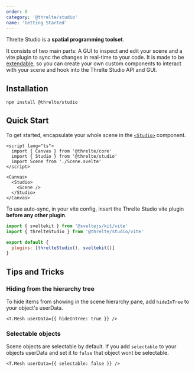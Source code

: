 ```yaml
---
order: 0
category: '@threlte/studio'
name: 'Getting Started'
---
```


Threlte Studio is a **spatial programming toolset**.

It consists of two main parts: A GUI to inspect and edit your scene and a
vite plugin to sync the changes in real-time to your code. It is made to be
[extendable](./authoring-extensions), so you can create your own custom
components to interact with your scene and hook into the Threlte Studio API and
GUI.

<Example
  path="studio/getting-started"
  hideStackblitz
  hideCode
  previewClass="!aspect-[4/3.2] !h-auto"
/>

## Installation

```bash copy
npm install @threlte/studio
```

## Quick Start

To get started, encapsulate your whole scene in the [`<Studio>`](./studio) component.

```svelte title=App.svelte {3,8,10}+
<script lang="ts">
  import { Canvas } from '@threlte/core'
  import { Studio } from '@threlte/studio'
  import Scene from './Scene.svelte'
</script>

<Canvas>
  <Studio>
    <Scene />
  </Studio>
</Canvas>
```

To use auto-sync, in your vite config, insert the Threlte Studio vite plugin
**before any other plugin**.

```js title=vite.config.js {2}+ {5}m
import { sveltekit } from '@sveltejs/kit/vite'
import { threlteStudio } from '@threlte/studio/vite'

export default {
  plugins: [threlteStudio(), sveltekit()]
}
```

## Tips and Tricks

### Hiding from the hierarchy tree

To hide items from showing in the scene hierarchy pane, add `hideInTree` to
your object's userData.

```svelte
<T.Mesh userData={{ hideInTree: true }} />
```

### Selectable objects

Scene objects are selectable by default. If you add `selectable` to your
objects userData and set it to `false` that object wont be selectable.

```svelte
<T.Mesh userData={{ selectable: false }} />
```
